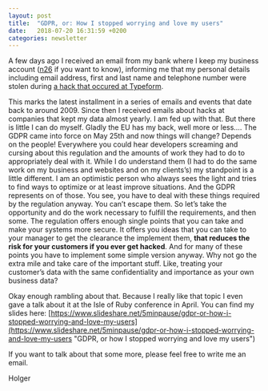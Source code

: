 ```yaml
---
layout: post
title:  "GDPR, or: How I stopped worrying and love my users"
date:   2018-07-20 16:31:59 +0200
categories: newsletter
---
```

A few days ago I received an email from my bank where I keep my business account ([n26](https://n26.com) if you want to know), informing me that my personal details including email address, first and last name and telephone number were stolen during [a hack that occured at Typeform](https://latesthackingnews.com/2018/07/02/typeform-breach-exposed-user-data/).  
<!--more-->
This marks the latest installment in a series of emails and events that date back to around 2009. Since then I received emails about hacks at companies that kept my data almost yearly. I am fed up with that. But there is little I can do myself. Gladly the EU has my back, well more or less…. The GDPR came into force on May 25th and now things will change? Depends on the people! Everywhere you could hear developers screaming and cursing about this regulation and the amounts of work they had to do to appropriately deal with it. While I do understand them (I had to do the same work on my business and websites and on my clients’s) my standpoint is a little different. I am an optimistic person who always sees the light and tries to find ways to optimize or at least improve situations. And the GDPR represents on of those. You see, you have to deal with these things required by the regulation anyway. You can’t escape them. So let’s take the opportunity and do the work necessary to fulfill the requirements, and then some.
The regulation offers enough single points that you can take and make your systems more secure. It offers you ideas that you can take to your manager to get the clearance the implement them, **that reduces the risk for your customers if you ever get hacked**. And for many of these points you have to implement some simple version anyway. Why not go the extra mile and take care of the important stuff. Like, treating your customer’s data with the same confidentiality and importance as your own business data?

Okay enough rambling about that. Because I really like that topic I even gave a talk about it at the Isle of Ruby conference in April. You can find my slides here: [https://www.slideshare.net/5minpause/gdpr-or-how-i-stopped-worrying-and-love-my-users](https://www.slideshare.net/5minpause/gdpr-or-how-i-stopped-worrying-and-love-my-users "GDPR, or how I stopped worrying and love my users")

If you want to talk about that some more, please feel free to write me an email.

Holger
